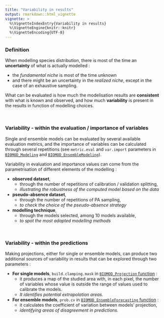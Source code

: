 ```yaml
---
title: "Variability in results"
output: rmarkdown::html_vignette
vignette: >
  %\VignetteIndexEntry{Variability in results}
  %\VignetteEngine{knitr::knitr}
  %\VignetteEncoding{UTF-8}
---
```


<link rel="stylesheet" href="https://cdnjs.cloudflare.com/ajax/libs/font-awesome/6.0.0/css/all.min.css" />


### <i class="fa-solid fa-address-card"></i> Definition

When modelling species distribution, there is most of the time an **uncertainty** of what is actually modelled :

- the *fundamental niche* is most of the time unknown
- and there might be an uncertainty in the *realized niche*, except in the case of an exhaustive sampling.

What can be evaluated is how much the modelisation results are **consistent** with what is known and observed, and how much **variability** is present in the results in function of modelling choices.

</br>


### <i class="fa-solid fa-chart-column"></i> Variability - within the evaluation / importance of variables

Single and ensemble models can be evaluated by several available evaluation metrics, and the importance of variables can be calculated through several repetitions (see `metric.eval` and `var.import` parameters in [`BIOMOD_Modeling`](../reference/BIOMOD_Modeling.html) and [`BIOMOD_EnsembleModeling`](../reference/BIOMOD_EnsembleModeling.html)).

Variability in evaluation and importance values can come from the parametrisation of different elements of the modelling :

- **observed dataset**, 
    + through the number of repetitions of calibration / validation splitting, 
    + *illustrating the robustness of the computed model based on the data*
- **pseudo-absence dataset**, 
    + through the number of repetitions of PA sampling, 
    + *to check the choice of the pseudo-absence strategy* 
- **modelling technique**, 
    + through the models selected, among 10 models available, 
    + *to spot the most adapted modelling methods*

</br>

### <i class="fa-solid fa-map"></i> Variability - within the predictions

Making projections, either for single or ensemble models, can produce two additional sources of variability in results that can be explored through two parameters :

- **For single models**, `build.clamping.mask` in [`BIOMOD_Projection` function](../reference/BIOMOD_Projection.html) : 
    + it produces a map of the studied area with, in each pixel, the number of variables whose value is outside the range of values used to calibrate the models.
    + *It identifies potential extrapolation areas.*

- **For ensemble models**, `prob.cv` in [`BIOMOD_EnsembleForecasting` function](../reference/BIOMOD_EnsembleForecasting.html) : 
    + it calculates the coefficient of variation between models' projection, 
    + *identifying areas of disagreement in predictions*.

